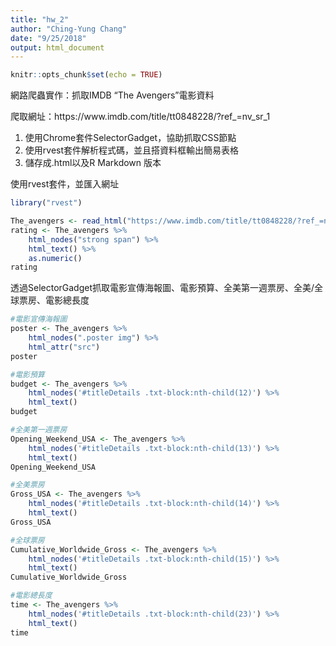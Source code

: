 ```yaml
---
title: "hw_2"
author: "Ching-Yung Chang"
date: "9/25/2018"
output: html_document
---
```


```r
knitr::opts_chunk$set(echo = TRUE)
```

網路爬蟲實作：抓取IMDB "The Avengers"電影資料

爬取網址：https://www.imdb.com/title/tt0848228/?ref_=nv_sr_1

1. 使用Chrome套件SelectorGadget，協助抓取CSS節點
2. 使用rvest套件解析程式碼，並且搭資料框輸出簡易表格
3. 儲存成.html以及R Markdown 版本

使用rvest套件，並匯入網址

```r
library("rvest")
```

```r
The_avengers <- read_html("https://www.imdb.com/title/tt0848228/?ref_=nv_sr_1")
rating <- The_avengers %>%
    html_nodes("strong span") %>%
    html_text() %>%
    as.numeric()
rating
```

透過SelectorGadget抓取電影宣傳海報圖、電影預算、全美第一週票房、全美/全球票房、電影總長度

```r
#電影宣傳海報圖
poster <- The_avengers %>%
    html_nodes(".poster img") %>%
    html_attr("src")
poster
```

```r
#電影預算
budget <- The_avengers %>%
    html_nodes('#titleDetails .txt-block:nth-child(12)') %>%
    html_text()
budget
```

```r
#全美第一週票房
Opening_Weekend_USA <- The_avengers %>%
    html_nodes('#titleDetails .txt-block:nth-child(13)') %>%
    html_text()
Opening_Weekend_USA
```

```r
#全美票房
Gross_USA <- The_avengers %>%
    html_nodes('#titleDetails .txt-block:nth-child(14)') %>%
    html_text()
Gross_USA
```

```r
#全球票房
Cumulative_Worldwide_Gross <- The_avengers %>%
    html_nodes('#titleDetails .txt-block:nth-child(15)') %>%
    html_text()
Cumulative_Worldwide_Gross
```

```r
#電影總長度
time <- The_avengers %>%
    html_nodes('#titleDetails .txt-block:nth-child(23)') %>%
    html_text()
time
```

